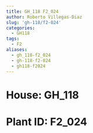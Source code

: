 ```yaml
---
title: GH_118 F2_024
author: Roberto Villegas-Diaz
slug: 'gh-118/f2-024'
categories:
  - GH118
tags:
  - F2
aliases:
  - gh_118-f2_024
  - gh-118-f2-024
  - gh118-f2024
---
```


# **House**: GH_118
# **Plant ID**: F2_024
